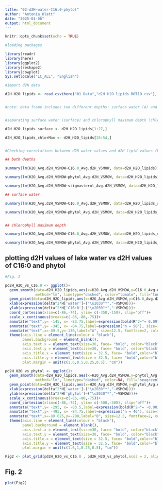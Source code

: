 ---
title: "02-d2H-water-C16.0-phytol"
author: "Antonia_Klatt"
date: "2025-01-06"
output: html_document
---

```{r}
knitr::opts_chunk$set(echo = TRUE)

#loading packages

library(readr)
library(here)
library(ggplot2)
library(reshape2)
library(cowplot)
Sys.setlocale("LC_ALL", "English")

#import d2H data

d2H_H2O_lipids <- read.csv(here("01_Data","d2H_H2O_lipids_ROT19.csv"), header = TRUE , sep = ";" , stringsAsFactors = FALSE, na.strings = "#NV")


#note: data frame includes two different depths: surface water (A) and chlorophyll maximum depth (B)


#separating surface water (surface) and chlorophyll maximum depth (chlorMax)

d2H_H2O_lipids_surface <- d2H_H2O_lipids[1:27,]

d2H_H2O_lipids_chlorMax <- d2H_H2O_lipids[28:54,]


#Checking correlations between d2H water values and d2H lipid values (R2 values)

## both depths

summary(lm(H2O_Avg.d2H_VSMOW~C16.0_Avg.d2H_VSMOW, data=d2H_H2O_lipids)) 

summary(lm(H2O_Avg.d2H_VSMOW~phytol_Avg.d2H_VSMOW, data=d2H_H2O_lipids))

summary(lm(H2O_Avg.d2H_VSMOW~stigmasterol_Avg.d2H_VSMOW, data=d2H_H2O_lipids))

## surface water

summary(lm(H2O_Avg.d2H_VSMOW~C16.0_Avg.d2H_VSMOW, data=d2H_H2O_lipids_surface)) 

summary(lm(H2O_Avg.d2H_VSMOW~phytol_Avg.d2H_VSMOW, data=d2H_H2O_lipids_surface))


## chlorophyll maximum depth

summary(lm(H2O_Avg.d2H_VSMOW~C16.0_Avg.d2H_VSMOW, data=d2H_H2O_lipids_chlorMax)) 

summary(lm(H2O_Avg.d2H_VSMOW~phytol_Avg.d2H_VSMOW, data=d2H_H2O_lipids_chlorMax))

```

## plotting d2H values of lake water vs d2H values of C16:0 and phytol 

```{r}

#Fig. 2

pd2H_H2O_vs_C16.0 <- ggplot()+
  geom_smooth(data=d2H_H2O_lipids,aes(x=H2O_Avg.d2H_VSMOW,y=C16.0_Avg.d2H_VSMOW), xseq = c(-86, -74),
              method="lm", linetype="dashed", color="tomato", fill="tomato1", alpha=0.1, level=0.95)+
  geom_point(data=d2H_H2O_lipids,aes(x=H2O_Avg.d2H_VSMOW,y=C16.0_Avg.d2H_VSMOW), size=7, shape=1, color="tomato2", stroke=2)+
  xlab(expression(delta^2*H['water']~("\u2030"*","~VSMOW)))+ 
  ylab(expression(delta^2*H['C16:0']~("\u2030"*","~VSMOW)))+
  coord_cartesian(xlim=c(-86,-74), ylim= c(-350,-150), clip="off")+
  scale_x_continuous(breaks=c(-85,-80,-75))+
  annotate("text",y= -145, x= -83.75,label=expression(bold(R^2~"= 0.09"~"*")), size=12, fontface=1, color="tomato")+
  annotate("text",y= -345, x= -84.75,label=expression("n = 50"), size=10.5, color="tomato")+
  annotate("text",x=-89.5,y=-130,label="A", size=12.5, fontface=2, color="black")+
  theme(axis.line = element_line(colour = "black"), 
        panel.background = element_blank(),
        axis.text.x = element_text(size=30, face= "bold", color="black"),
        axis.text.y = element_text(size=30, face= "bold", color="black"),
        axis.title.x = element_text(size = 32.5, face= "bold",color="black"),
        axis.title.y = element_text(size = 32.5, face= "bold",color="black"),
        plot.margin = unit(c(1.6,0.5,0.25,0.5), "cm"))

pd2H_H2O_vs_phytol <- ggplot()+
  geom_smooth(data=d2H_H2O_lipids,aes(x=H2O_Avg.d2H_VSMOW,y=phytol_Avg.d2H_VSMOW), xseq = c(-86, -74),
              method="lm", linetype="dashed", color=NA, fill="seagreen3", alpha=0.1, level=0.95)+
  geom_point(data=d2H_H2O_lipids,aes(x=H2O_Avg.d2H_VSMOW,y=phytol_Avg.d2H_VSMOW), size=7, shape=1, color="seagreen3", stroke=2)+
  xlab(expression(delta^2*H['water']~("\u2030"*","~VSMOW)))+ 
  ylab(expression(delta^2*H['phytol']~("\u2030"*","~VSMOW)))+
  scale_x_continuous(breaks=c(-85,-80,-75))+
  coord_cartesian(xlim=c(-86,-74), ylim= c(-500,-300), clip="off")+
  annotate("text",y= -295, x= -83.5,label=expression(bold(R^2~"= -0.001")), size=12, fontface=1, color="seagreen4")+
  annotate("text",y= -495, x= -84.75,label=expression("n = 46"), size=10.5, color="seagreen4")+
  annotate("text",x=-89.625,y=-280,label="B", size=12.5, fontface=2, color="black")+
  theme(axis.line = element_line(colour = "black"), 
        panel.background = element_blank(),
        axis.text.x = element_text(size=30, face= "bold", color="black"),
        axis.text.y = element_text(size=30, face= "bold", color="black"),
        axis.title.x = element_text(size = 32.5, face= "bold",color="black"),
        axis.title.y = element_text(size = 32.5, face= "bold",color="black"),
        plot.margin = unit(c(1.6,1,0.25,0.5), "cm"))

Fig2 <- plot_grid(pd2H_H2O_vs_C16.0 , pd2H_H2O_vs_phytol,ncol = 2, align = "h", rel_widths=c(1,1.025))

```
## Fig. 2

```{r, fig.width = 25, fig.height = 10, echo=FALSE}

plot(Fig2)

```


